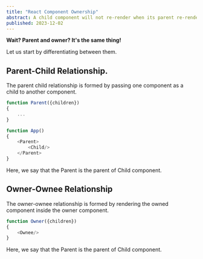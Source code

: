 ```yaml
---
title: "React Component Ownership"
abstract: A child component will not re-render when its parent re-render; however, an owned component will re-render when its owner component re-renders.
published: 2023-12-02
---
```


**Wait? Parent and owner? It's the same thing!**

Let us start by differentiating between them.

## Parent-Child Relationship.

The parent child relationship is formed by passing one component as a child to another component.

```JavaScript
function Parent({children})
{
    ...
}

function App()
{
    <Parent>
        <Child/>
    </Parent>
}
```

Here, we say that the <component>Parent</component> is the parent of <component>Child</component> component.

## Owner-Ownee Relationship

The owner-ownee relationship is formed by rendering the owned component inside the owner component.

```JavaScript
function Owner({children})
{
    <Ownee/>
}
```

Here, we say that the <component>Parent</component> is the parent of <component>Child</component> component.
